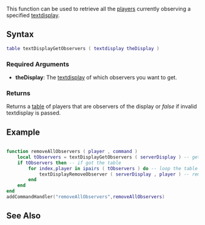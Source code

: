 
{{Server function}}
This function can be used to retrieve all the [[/player.md|player]]s  currently observing a specified [[/textdisplay.md|textdisplay]].

==Syntax==
<syntaxhighlight lang="lua">table textDisplayGetObservers ( textdisplay theDisplay )</syntaxhighlight>

===Required Arguments===
* '''theDisplay''': The [[/textdisplay.md|textdisplay]] of which observers you want to get.

===Returns===
Returns a [[/table.md|table]] of players that are observers of the display or ''false'' if invalid textdisplay is passed.

==Example== 
<syntaxhighlight lang="lua">

function removeAllObservers ( player , command )
	local tObservers = textDisplayGetObservers ( serverDisplay ) -- get a table of all observers in 'serverDisplay' text display
	if tObservers then -- if got the table
		for index,player in ipairs ( tObservers ) do -- loop the table
			textDisplayRemoveObserver ( serverDisplay , player ) -- remove the player from the text display
		end
	end
end
addCommandHandler("removeAllObservers",removeAllObservers)
</syntaxhighlight>

==See Also==
{{Text functions}}